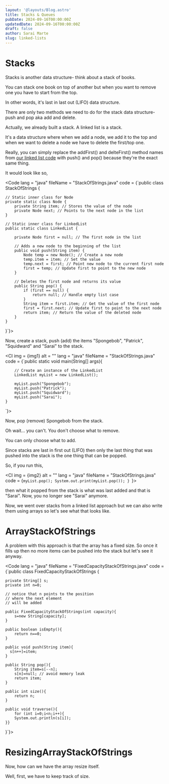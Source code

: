 ```yaml
---
layout: '@layouts/Blog.astro'
title: Stacks & Queues
pubDate: 2024-09-16T00:00:00Z 
updatedDate: 2024-09-16T00:00:00Z 
draft: false
author: Sarai Marte
slug: linked-lists
---
```





# Stacks 

Stacks is another data structure- think about a stack of books.

You can stack one book on top of another but when you want to remove one you have to start from the top. 

In other words, it's last in last out (LIFO) data structure.

There are only two methods we need to do for the stack data structure- push and pop aka add and delete. 

Actually, we already built a stack. A linked list is a stack.

It's a data structure where when we add a node, we add it to the top and when we want to delete a node we have to delete the first/top one. 

Really, you can simply replace the addFirst() and delteFirst() method names from <a href = "https://saraistudies.netlify.app/datastructures/linked-lists/">our linked list code</a> with push() and pop() because they're the exact same thing.

It would look like so,

<Code lang = "java" fileName = "StackOfStrings.java" code = 
{`public class StackOfStrings {

    // Static inner class for Node
    private static class Node {
        private String item; // Stores the value of the node
        private Node next; // Points to the next node in the list
    }

    // Static inner class for LinkedList
    public static class LinkedList {

        private Node first = null; // The first node in the list

        // Adds a new node to the beginning of the list
        public void push(String item) {
            Node temp = new Node(); // Create a new node
            temp.item = item; // Set the value
            temp.next = first; // Point new node to the current first node
            first = temp; // Update first to point to the new node
        }

        // Deletes the first node and returns its value
        public String pop() {
            if (first == null) {
                return null; // Handle empty list case
            }
            String item = first.item; // Get the value of the first node
            first = first.next; // Update first to point to the next node
            return item; // Return the value of the deleted node
        }
    }
}`}>
</Code>

Now, create a stack, push (add) the items "Spongebob", "Patrick", "Squidward" and "Sarai" to the stack.

<CI img = {img1} alt = "" lang = "java" fileName = "StackOfStrings.java" code = 
{`public static void main(String[] args){

        // Create an instance of the LinkedList
        LinkedList myList = new LinkedList();

        myList.push("Spongebob");
        myList.push("Patrick");
        myList.push("Squidward"); 
        myList.push("Sarai");
    }
`}></CI>

Now, pop (remove) Spongebob from the stack.

Oh wait... you can't. You don't choose what to remove.

You can only choose what to add. 

Since stacks are last in first out (LIFO) then only the last thing that was pushed into the stack is the one thing that can be popped.

So, if you run this, 

<CI img = {img2} alt = "" lang = "java" fileName = "StackOfStrings.java" code = 
{`myList.pop();
    System.out.print(myList.pop());
}
`}></CI>

then what it popped from the stack is what was last added and that is "Sarai". Now, you no longer see "Sarai" anymore.

Now, we went over stacks from a linked list approach but we can also write them using arrays so let's see what that looks like. 

# ArrayStackOfStrings

A problem with this approach is that the array has a fixed size. So once it fills up then no more items can be pushed into the stack but let's see it anyway.

<Code lang = "java" fileName = "FixedCapacityStackOfStrings.java" code = 
{`public class FixedCapacityStackOfStrings {
 
    private String[] s;
    private int n=0;

    // notice that n points to the position
    // where the next element
    // will be added

    public FixedCapacityStackOfStrings(int capacity){
        s=new String[capacity];
    }

    public boolean isEmpty(){
        return n==0;
    }

    public void push(String item){
      s[n++]=item;
    }

    public String pop(){
        String item=s[--n];
        s[n]=null; // avoid memory leak
        return item;
    }

    public int size(){
        return n;
    }

    public void traverse(){
        for (int i=0;i<n;i++){
        System.out.println(s[i]);
    }}

}`}>
</Code>

# ResizingArrayStackOfStrings

Now, how can we have the array resize itself.

Well, first, we have to keep track of size.























